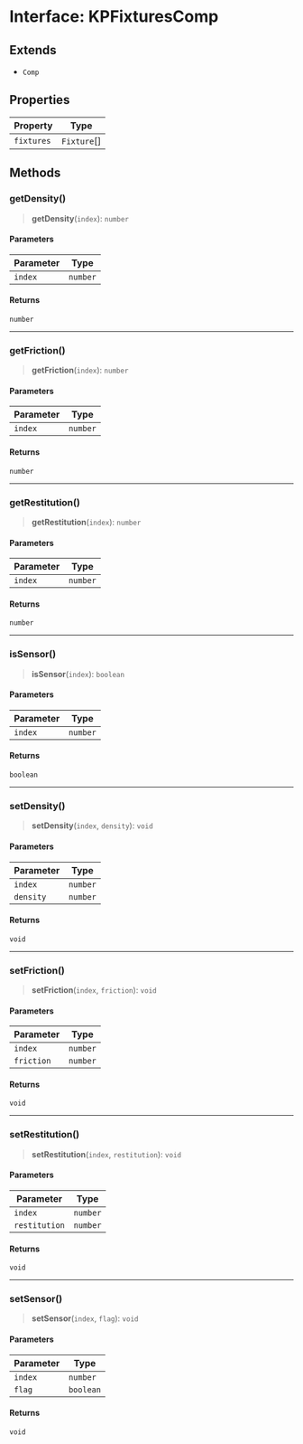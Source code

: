 # Interface: KPFixturesComp

## Extends

- `Comp`

## Properties

| Property | Type |
| ------ | ------ |
| `fixtures` | `Fixture`[] |

## Methods

### getDensity()

> **getDensity**(`index`): `number`

#### Parameters

| Parameter | Type |
| ------ | ------ |
| `index` | `number` |

#### Returns

`number`

***

### getFriction()

> **getFriction**(`index`): `number`

#### Parameters

| Parameter | Type |
| ------ | ------ |
| `index` | `number` |

#### Returns

`number`

***

### getRestitution()

> **getRestitution**(`index`): `number`

#### Parameters

| Parameter | Type |
| ------ | ------ |
| `index` | `number` |

#### Returns

`number`

***

### isSensor()

> **isSensor**(`index`): `boolean`

#### Parameters

| Parameter | Type |
| ------ | ------ |
| `index` | `number` |

#### Returns

`boolean`

***

### setDensity()

> **setDensity**(`index`, `density`): `void`

#### Parameters

| Parameter | Type |
| ------ | ------ |
| `index` | `number` |
| `density` | `number` |

#### Returns

`void`

***

### setFriction()

> **setFriction**(`index`, `friction`): `void`

#### Parameters

| Parameter | Type |
| ------ | ------ |
| `index` | `number` |
| `friction` | `number` |

#### Returns

`void`

***

### setRestitution()

> **setRestitution**(`index`, `restitution`): `void`

#### Parameters

| Parameter | Type |
| ------ | ------ |
| `index` | `number` |
| `restitution` | `number` |

#### Returns

`void`

***

### setSensor()

> **setSensor**(`index`, `flag`): `void`

#### Parameters

| Parameter | Type |
| ------ | ------ |
| `index` | `number` |
| `flag` | `boolean` |

#### Returns

`void`
